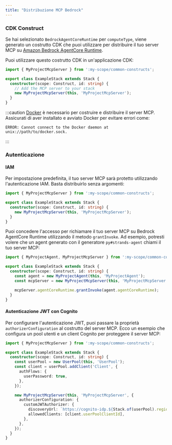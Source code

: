 ```yaml
---
title: "Distribuzione MCP Bedrock"
---
```





### CDK Construct

Se hai selezionato `BedrockAgentCoreRuntime` per `computeType`, viene generato un costrutto CDK che puoi utilizzare per distribuire il tuo server MCP su [Amazon Bedrock AgentCore Runtime](https://docs.aws.amazon.com/bedrock-agentcore/latest/devguide/agents-tools-runtime.html).

Puoi utilizzare questo costrutto CDK in un'applicazione CDK:

```ts {6}
import { MyProjectMcpServer } from ':my-scope/common-constructs';

export class ExampleStack extends Stack {
  constructor(scope: Construct, id: string) {
    // Add the MCP server to your stack
    new MyProjectMcpServer(this, 'MyProjectMcpServer');
  }
}
```

:::caution
[Docker](https://www.docker.com/) è necessario per costruire e distribuire il server MCP. Assicurati di aver installato e avviato Docker per evitare errori come:

```
ERROR: Cannot connect to the Docker daemon at unix://path/to/docker.sock.
```
:::

### Autenticazione

#### IAM

Per impostazione predefinita, il tuo server MCP sarà protetto utilizzando l'autenticazione IAM. Basta distribuirlo senza argomenti:

```ts {5}
import { MyProjectMcpServer } from ':my-scope/common-constructs';

export class ExampleStack extends Stack {
  constructor(scope: Construct, id: string) {
    new MyProjectMcpServer(this, 'MyProjectMcpServer');
  }
}
```

Puoi concedere l'accesso per richiamare il tuo server MCP su Bedrock AgentCore Runtime utilizzando il metodo `grantInvoke`. Ad esempio, potresti volere che un agent generato con il generatore <Link path="/guides/py-strands-agent">`py#strands-agent`</Link> chiami il tuo server MCP:

```ts {8}
import { MyProjectAgent, MyProjectMcpServer } from ':my-scope/common-constructs';

export class ExampleStack extends Stack {
  constructor(scope: Construct, id: string) {
    const agent = new MyProjectAgent(this, 'MyProjectAgent');
    const mcpServer = new MyProjectMcpServer(this, 'MyProjectMcpServer');

    mcpServer.agentCoreRuntime.grantInvoke(agent.agentCoreRuntime);
  }
}
```

#### Autenticazione JWT con Cognito

Per configurare l'autenticazione JWT, puoi passare la proprietà `authorizerConfiguration` al costrutto del server MCP. Ecco un esempio che configura un pool utenti e un client Cognito per proteggere il server MCP:

```ts {14-17}
import { MyProjectMcpServer } from ':my-scope/common-constructs';

export class ExampleStack extends Stack {
  constructor(scope: Construct, id: string) {
    const userPool = new UserPool(this, 'UserPool');
    const client = userPool.addClient('Client', {
      authFlows: {
        userPassword: true,
      },
    });

    new MyProjectMcpServer(this, 'MyProjectMcpServer', {
      authorizerConfiguration: {
        customJWTAuthorizer: {
          discoveryUrl: `https://cognito-idp.${Stack.of(userPool).region}.amazonaws.com/${userPool.userPoolId}/.well-known/openid-configuration`,
          allowedClients: [client.userPoolClientId],
        },
      },
    });
  }
}
```